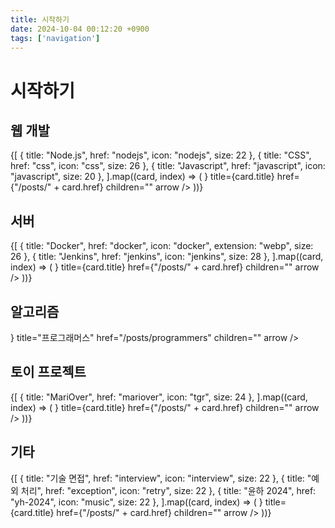 ```yaml
---
title: 시작하기
date: 2024-10-04 00:12:20 +0900
tags: ['navigation']
---
```



# 시작하기

## 웹 개발

<Cards>
	{[
		{ title: "Node.js", href: "nodejs", icon: "nodejs", size: 22 },
		{ title: "CSS", href: "css", icon: "css", size: 26 },
		{ title: "Javascript", href: "javascript", icon: "javascript", size: 20 },
	].map((card, index) => (
		<Cards.Card
			key={index}
			icon={<NextraIcon name={card.icon} width={card.size} height={card.size} />}
			title={card.title}
			href={"/posts/" + card.href}
			children=""
			arrow
		/>
	))}
</Cards>

## 서버

<Cards>
	{[
		{ title: "Docker", href: "docker", icon: "docker", extension: "webp", size: 26 },
		{ title: "Jenkins", href: "jenkins", icon: "jenkins", size: 28 },
	].map((card, index) => (
		<Cards.Card
			key={index}
			icon={
				<NextraIcon
					name={card.icon}
					extension={card.extension ?? undefined}
					width={card.size}
					height={card.size}
				/>
			}
			title={card.title}
			href={"/posts/" + card.href}
			children=""
			arrow
		/>
	))}
</Cards>

## 알고리즘

<Cards>
	<Cards.Card
		icon={<NextraIcon name="programmers" width={20} height={20} />}
		title="프로그래머스"
		href="/posts/programmers"
		children=""
		arrow
	/>
</Cards>

## 토이 프로젝트

<Cards>
	{[
		{ title: "MariOver", href: "mariover", icon: "tgr", size: 24 },
	].map((card, index) => (
		<Cards.Card
			key={index}
			icon={<NextraIcon name={card.icon} width={card.size} height={card.size} />}
			title={card.title}
			href={"/posts/" + card.href}
			children=""
			arrow
		/>
	))}
</Cards>

## 기타

<Cards>
	{[
		{ title: "기술 면접", href: "interview", icon: "interview", size: 22 },
		{ title: "예외 처리", href: "exception", icon: "retry", size: 22 },
		{ title: "윤하 2024", href: "yh-2024", icon: "music", size: 22 },
	].map((card, index) => (
		<Cards.Card
			key={index}
			icon={<NextraIcon name={card.icon} width={card.size} height={card.size} />}
			title={card.title}
			href={"/posts/" + card.href}
			children=""
			arrow
		/>
	))}
</Cards>